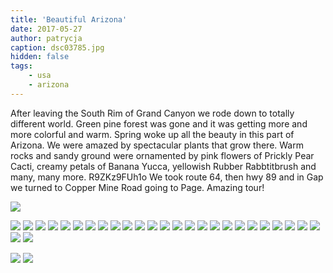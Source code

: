 ```yaml
---
title: 'Beautiful Arizona'
date: 2017-05-27
author: patrycja
caption: dsc03785.jpg
hidden: false
tags: 
    - usa
    - arizona
---
```


After leaving the South Rim of Grand Canyon we rode down to totally different world. Green pine forest was gone and it was getting more and more colorful and warm. Spring woke up all the beauty in this part of Arizona. We were amazed by spectacular plants that grow there. Warm rocks and sandy ground were ornamented by pink flowers of Prickly Pear Cacti, creamy petals of Banana Yucca, yellowish Rubber Rabbtitbrush and many, many more. 
<youtube>R9ZKz9FUh1o</youtube>
We took route 64, then hwy 89 and in Gap we turned to Copper Mine Road going to Page. Amazing tour!


![](./dsc03759.jpg)

<grid columns="3">

![](./dsc03761.jpg)
![](./dsc03766.jpg)
![](./dsc03767.jpg)
![](./dsc03771.jpg)
![](./dsc03768.jpg)
![](./dsc03777.jpg)
![](./dsc03778.jpg)
![](./dsc03781.jpg)
![](./20170418_105933.jpg)
![](./dsc03784.jpg)
![](./dsc03788.jpg)
![](./dsc03786.jpg)
![](./dsc03793.jpg)
![](./dsc03795.jpg)
![](./dsc03796.jpg)
![](./dsc03811.jpg)
![](./dsc03809.jpg)
![](./dsc03818.jpg)
![](./dsc03817.jpg)
![](./dsc03824.jpg)
![](./dsc03825.jpg)
![](./dsc03829.jpg)
![](./dsc03830.jpg)
![](./dsc03826.jpg)
![](./dsc03828.jpg)
![](./dsc03827.jpg)
![](./dsc03834%2b%25282%2529.jpg)

</grid>
<grid columns="2">

![](./dsc03831.jpg)
![](./20170419_112228.jpg)

</grid>

